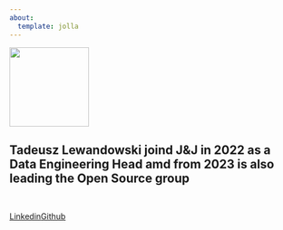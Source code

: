 ```yaml
---
about:
  template: jolla
---
```


![](/assets/images/tl.png){width=10em class="rounded-circle"}

## Tadeusz Lewandowski joind J&J in 2022 as a Data Engineering Head amd from 2023 is also leading the Open Source group

```{=html}
<hr class="about-sep" style="display: inline-flex;">
<br>
<div class="about-links" style="display: inline-flex;">
  <a href="https://linkedin.com/" class="about-link">
    <i class="bi bi-linkedin"></i>
     <span class="about-link-text">Linkedin</span>
  </a>
  <a href="https://github.com/" class="about-link">
    <i class="bi bi-github"></i>
     <span class="about-link-text">Github</span>
  </a>
</div>
```